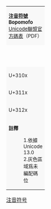 {|border="1" cellspacing="0" cellpadding="5" class="wikitable nounderlines" style="border-collapse:collapse;background:#FFFFFF;font-size:large;text-align:center"
| colspan="17" style="background:#F8F8F8;font-size:small" | '''[[注音符號_(Unicode區段)|注音符號]]'''<br>'''Bopomofo'''{{ref label|U3100_as_of_Unicode_version|1}}{{ref label|U3100_grey|2}}<br />[http://www.unicode.org/charts/PDF/U3100.pdf Unicode聯盟官方碼表]（PDF）
|-style="background:#F8F8F8;font-size:small"
| style="width:45pt" | &nbsp; || style="width:20pt"  | 0 || style="width:20pt"  | 1 || style="width:20pt"  | 2 || style="width:20pt"  | 3 || style="width:20pt"  | 4 || style="width:20pt"  | 5 || style="width:20pt"  | 6 || style="width:20pt"  | 7 || style="width:20pt"  | 8 || style="width:20pt"  | 9 || style="width:20pt"  | A || style="width:20pt"  | B || style="width:20pt"  | C || style="width:20pt"  | D || style="width:20pt"  | E || style="width:20pt"  | F
|-
| style="background:#F8F8F8;font-size:small" | U+310x
| title="Reserved" style="background-color:#CCCCCC;" |  
| title="Reserved" style="background-color:#CCCCCC;" |  
| title="Reserved" style="background-color:#CCCCCC;" |  
| title="Reserved" style="background-color:#CCCCCC;" |  
| title="Reserved" style="background-color:#CCCCCC;" |  
| title="U+3105: BOPOMOFO LETTER B" | [[&#x3105;]]
| title="U+3106: BOPOMOFO LETTER P" | [[&#x3106;]]
| title="U+3107: BOPOMOFO LETTER M" | [[&#x3107;]]
| title="U+3108: BOPOMOFO LETTER F" | [[&#x3108;]]
| title="U+3109: BOPOMOFO LETTER D" | [[&#x3109;]]
| title="U+310A: BOPOMOFO LETTER T" | [[&#x310A;]]
| title="U+310B: BOPOMOFO LETTER N" | [[&#x310B;]]
| title="U+310C: BOPOMOFO LETTER L" | [[&#x310C;]]
| title="U+310D: BOPOMOFO LETTER G" | [[&#x310D;]]
| title="U+310E: BOPOMOFO LETTER K" | [[&#x310E;]]
| title="U+310F: BOPOMOFO LETTER H" | [[&#x310F;]]
|-
| style="background:#F8F8F8;font-size:small" | U+311x
| title="U+3110: BOPOMOFO LETTER J" | [[&#x3110;]]
| title="U+3111: BOPOMOFO LETTER Q" | [[&#x3111;]]
| title="U+3112: BOPOMOFO LETTER X" | [[&#x3112;]]
| title="U+3113: BOPOMOFO LETTER ZH" | [[&#x3113;]]
| title="U+3114: BOPOMOFO LETTER CH" | [[&#x3114;]]
| title="U+3115: BOPOMOFO LETTER SH" | [[&#x3115;]]
| title="U+3116: BOPOMOFO LETTER R" | [[&#x3116;]]
| title="U+3117: BOPOMOFO LETTER Z" | [[&#x3117;]]
| title="U+3118: BOPOMOFO LETTER C" | [[&#x3118;]]
| title="U+3119: BOPOMOFO LETTER S" | [[&#x3119;]]
| title="U+311A: BOPOMOFO LETTER A" | [[&#x311A;]]
| title="U+311B: BOPOMOFO LETTER O" | [[&#x311B;]]
| title="U+311C: BOPOMOFO LETTER E" | [[&#x311C;]]
| title="U+311D: BOPOMOFO LETTER EH" | [[&#x311D;]]
| title="U+311E: BOPOMOFO LETTER AI" | [[&#x311E;]]
| title="U+311F: BOPOMOFO LETTER EI" | [[&#x311F;]]
|-
| style="background:#F8F8F8;font-size:small" | U+312x
| title="U+3120: BOPOMOFO LETTER AU" | [[&#x3120;]]
| title="U+3121: BOPOMOFO LETTER OU" | [[&#x3121;]]
| title="U+3122: BOPOMOFO LETTER AN" | [[&#x3122;]]
| title="U+3123: BOPOMOFO LETTER EN" | [[&#x3123;]]
| title="U+3124: BOPOMOFO LETTER ANG" | [[&#x3124;]]
| title="U+3125: BOPOMOFO LETTER ENG" | [[&#x3125;]]
| title="U+3126: BOPOMOFO LETTER ER" | [[&#x3126;]]
| title="U+3127: BOPOMOFO LETTER I" | [[&#x3127;]]
| title="U+3128: BOPOMOFO LETTER U" | [[&#x3128;]]
| title="U+3129: BOPOMOFO LETTER IU" | [[&#x3129;]]
| title="U+312A: BOPOMOFO LETTER V" | [[&#x312A;]]
| title="U+312B: BOPOMOFO LETTER NG" | [[&#x312B;]]
| title="U+312C: BOPOMOFO LETTER GN" | [[&#x312C;]]
| title="U+312D: BOPOMOFO LETTER IH" | [[&#x312D;]]
| title="U+312E: BOPOMOFO LETTER O WITH DOT ABOVE" | [[&#x312E;]]
| title="U+312F: BOPOMOFO LETTER NN" | [[&#x312F;]]
|-
| colspan="17" style="background:#F8F8F8;font-size:small;text-align:left" | '''註釋'''
:1.{{note|U3100_as_of_Unicode_version}}依據 Unicode 13.0
:2.{{note|U3100_grey}}灰色區域爲未編配碼位
|}<noinclude>
[[Category:Unicode模板|注音符号]]
</noinclude>